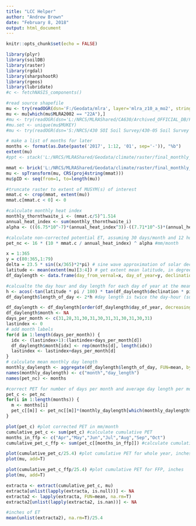 ```yaml
---
title: "LCC Helper"
author: "Andrew Brown"
date: "February 8, 2018"
output: html_document
---
```


```r
knitr::opts_chunk$set(echo = FALSE)

library(plyr)
library(soilDB)
library(raster)
library(rgdal)
library(sharpshootR)
library(rgeos)
library(lubridate)
#c <- fetchNASIS_components()

#read source shapefile
mu <- try(readOGR(dsn='F:/Geodata/mlra', layer='mlra_z10_a_mo2', stringsAsFactors = FALSE))
mu <- mu[which(mu$MLRA2002 == "22A"),]
#mu <- try(readOGR(dsn='L:/NRCS/MLRAShared/CA630/Archived_OFFICIAL_DB/FG_CA630_OFFICIAL_2018_0103_AGB.gdb', layer='ca630_b', stringsAsFactors = FALSE))
#mu.set <- unique(mu$MUKEY)
#mu <- try(readOGR(dsn='S:/NRCS/430 SOI Soil Survey/430-05 Soil Survey Area Case Files/Projects/EVAL projects/2018 Projects/Aiken loam, 2 to 9 percent slopes/Maps/Aiken loam, 2 to 9 percent slopes', layer='AikenLoam2to9', stringsAsFactors = FALSE))

# make a list of months for later
months <- format(as.Date(paste('2017', 1:12, '01', sep='-')), "%b")
extent(mu)
#ppt <- stack('L:/NRCS/MLRAShared/Geodata/climate/raster/final_monthly_ppt_800m.tif')

mmat <- brick('L:/NRCS/MLRAShared/Geodata/climate/raster/final_monthly_tavg_800m.tif')
mu <- spTransform(mu, CRS(proj4string(mmat)))
mu$pID <- seq(from=1, to=length(mu))

#truncate raster to extent of MUSYM(s) of interest
mmat.c <- crop(mmat, extent(mu))
mmat.c[mmat.c < 0] <- 0

#calculate monthly heat index
monthly_thornthwaite_i <- (mmat.c/5)^1.514
annual_heat_index <- sum(monthly_thornthwaite_i)
alpha <- (((6.75*10^-7)*(annual_heat_index^3))-((7.71*10^-5)*(annual_heat_index^2))+(1.792*10^-2*annual_heat_index)+0.49239)

#calculate non-corrected potential ET, assuming 30 days/month and 12 hours of sun per day
pet_nc <- 16 * (10 * mmat.c / annual_heat_index) ^ alpha #mm/month

x = 1:365
y = c(80:365,1:79)
delta = 23.5 * sin((x/365)*2*pi) # sine wave approximation of solar declination using # of days from vernal equinox (day 80)
latitude <- mean(extent(mu)[3:4]) # get extent mean latitude, in degrees
df_daylength <- data.frame(day_from_vernal=x, day_of_year=y, declination=delta)

#calcualte the day hour and day length for each day of year at the mean latitude
h <- acos(-tan(latitude * pi / 180) * tan(df_daylength$declination * pi / 180)) / (2 * pi) * 24
df_daylength$length_of_day <- 2*h #day length is twice the day-hour (sunrise to noon, then noon to sunset)

df_daylength <- df_daylength[order(df_daylength$day_of_year, decreasing = F),] #reorder so first record is Jan 1 not March 21
df_daylength$month <- NA
days_per_month <- c(31,28,31,30,31,30,31,31,30,31,30,31)
lastindex <- 0
# add month labels 
for(d in 1:length(days_per_month)) {
  idx <- (lastindex+1):(lastindex+days_per_month[d])
  df_daylength$month[idx] <- rep(months[d], length(idx))
  lastindex <- lastindex+days_per_month[d]
}
# calculate mean monthly day length
monthly_daylength <- aggregate(df_daylength$length_of_day, FUN=mean, by=list(df_daylength$month))
names(monthly_daylength) <- c("month","day_length")
names(pet_nc) <- months

#correct PET for number of days per month and average day length per month
pet_c <- pet_nc
for(i in 1:length(months)) {
  m <- months[i]
  pet_c[[m]] <- pet_nc[[m]]*(monthly_daylength[which(monthly_daylength$month==m),2]/12)*(days_per_month[i]/30)
}

plot(pet_c) #plot corrected PET in mm/month
cumulative_pet_c <- sum(pet_c) #calculate cumulative PET 
months_in_ffp <- c("Apr","May","Jun","Jul","Aug","Sep","Oct")
cumulative_pet_c_ffp <- sum(pet_c[[months_in_ffp]]) #calculate cumulative PET from only months inside frost-free period

plot(cumulative_pet_c/25.4) #plot cumulative PET for whole year, inches
plot(mu, add=T)

plot(cumulative_pet_c_ffp/25.4) #plot cumulative PET for FFP, inches
plot(mu, add=T)

extracta <- extract(cumulative_pet_c, mu)
extracta[unlist(lapply(extracta, is.null))] <- NA
extracta2 <- lapply(extracta, FUN=mean, na.rm=T)
extracta2[unlist(lapply(extracta2, is.nan))] <- NA

#inches of ET
mean(unlist(extracta2), na.rm=T)/25.4
```
